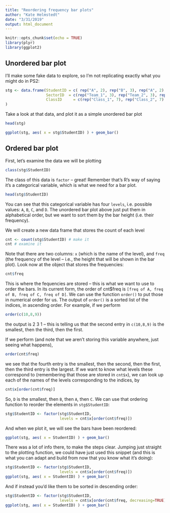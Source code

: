 ```yaml
---
title: "Reordering frequency bar plots"
author: "Kate Helmstedt"
date: "3/31/2019"
output: html_document
---
```


```r
knitr::opts_chunk$set(echo = TRUE)
library(plyr)
library(ggplot2)
```

## Unordered bar plot

I'll make some fake data to explore, so I'm not replicating exactly what you might do in PS2:

```r
stg <- data.frame(StudentID = c( rep("A", 2), rep("B", 3), rep("A", 2), rep("C", 5), rep("D", 2)  ),
                  SectorID  = c(rep("Team_1", 3), rep("Team_2", 3), rep("Team_3", 5), rep("Team_1", 3)),               
                  ClassID     = c(rep("Class_1", 7), rep("Class_2", 7) )            
)
```

Take a look at that data, and plot it as a simple unordered bar plot

```r
head(stg)
```

```r
ggplot(stg, aes( x = stg$StudentID) ) + geom_bar()
```

## Ordered bar plot

First, let's examine the data we will be plotting

```r
class(stg$StudentID)
```

The class of this data is `factor` -- great! Remember that's R's way of saying
it's a categorical variable, which is what we need for a bar plot.

```r
head(stg$StudentID)
```

You can see that this categorical variable has four `levels`, i.e. possible
values: `A`, `B`, `C`, and `D`. The unordered bar plot above just put them in alphabetical order, but we want to sort them by the bar height (i.e. their frequency).

We will create a new data frame that stores the count of each level

```r
cnt <- count(stg$StudentID) # make it
cnt # examine it
```

Note that there are two columns: `x` (which is the name of the level), and `freq` (the frequency of the level -- i.e., the height that will be shown in the bar plot).
Look now at the object that stores the frequencies:
```r
cnt$freq
```

This is where the fequencies are stored -- this is what we want to use to order the bars. In its current form, the order of cnt$freq is `[freq of A, freq of B, freq of C, freq of D]`. We can use the function `order()` to put those in numerical order for us. The output of `order()` is a sorted list of the indices, in ascending order. For example, if we perform 
```r
order(c(10,8,9)) 
```
the output is 2 3 1 -- this is telling us that the second entry in `c(10,8,9)` is the
smallest, then the third, then the first.

If we perform (and note that we aren't storing this variable anywhere, just seeing what happens),
```r
order(cnt$freq)
```
we see that the fourth entry is the smallest, then the second, then the first, then the third entry is the largest. If we want to know what levels these correspond to (remembering that those are stored in `cnt$x`), we can look up each of the names of the levels corresponding to the indices, by

```r
cnt$x[order(cnt$freq)]
```
So, `D` is the smallest, then `B`, then `A`, then `C`. We can use that ordering function to reorder the elements in `stg$StudentID`:

```r
stg$StudentID <- factor(stg$StudentID, 
                        levels = cnt$x[order(cnt$freq)])
```

And when we plot it, we will see the bars have been reordered:

```r
ggplot(stg, aes( x = StudentID) ) + geom_bar()
```


There was a lot of info there, to make the steps clear. Jumping just straight to the plotting function, we could have just used this snippet (and this is what you can adapt and build from now that you know what it's doing):

```r
stg$StudentID <- factor(stg$StudentID, 
                        levels = cnt$x[order(cnt$freq)])
ggplot(stg, aes( x = StudentID) ) + geom_bar()
```

And if instead you'd like them to be sorted in descending order:

```r
stg$StudentID <- factor(stg$StudentID, 
                        levels = cnt$x[order(cnt$freq, decreasing=TRUE)])
ggplot(stg, aes( x = StudentID) ) + geom_bar()
```
